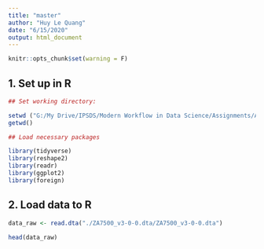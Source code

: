 ```yaml
---
title: "master"
author: "Huy Le Quang"
date: "6/15/2020"
output: html_document
---
```


```r
knitr::opts_chunk$set(warning = F)
```

## 1. Set up in R

```r

## Set working directory:

setwd ("G:/My Drive/IPSDS/Modern Workflow in Data Science/Assignments/Assignment-2/")
getwd()

## Load necessary packages

library(tidyverse)
library(reshape2)
library(readr)
library(ggplot2)
library(foreign)

```

## 2. Load data to R

```r

data_raw <- read.dta("./ZA7500_v3-0-0.dta/ZA7500_v3-0-0.dta")

head(data_raw)



```

